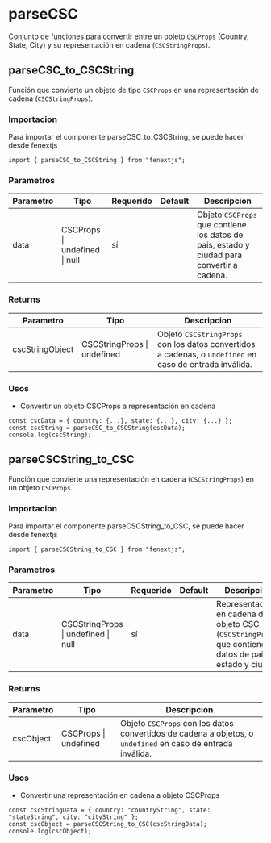 # parseCSC

Conjunto de funciones para convertir entre un objeto `CSCProps` (Country, State, City) y su representación en cadena (`CSCStringProps`).

## parseCSC_to_CSCString

Función que convierte un objeto de tipo `CSCProps` en una representación de cadena (`CSCStringProps`).

### Importacion

Para importar el componente parseCSC_to_CSCString, se puede hacer desde fenextjs

```tsx copy
import { parseCSC_to_CSCString } from "fenextjs";
```

### Parametros

| Parametro | Tipo | Requerido | Default | Descripcion |
| --------- | ---- | --------- | ------- | ----------- |
| data | CSCProps \| undefined \| null | sí |  | Objeto `CSCProps` que contiene los datos de país, estado y ciudad para convertir a cadena. |
### Returns

| Parametro | Tipo | Descripcion |
| --------- | ---- | ----------- |
| cscStringObject | CSCStringProps \| undefined  | Objeto `CSCStringProps` con los datos convertidos a cadenas, o `undefined` en caso de entrada inválida. |
### Usos

- Convertir un objeto CSCProps a representación en cadena

```tsx copy
const cscData = { country: {...}, state: {...}, city: {...} };
const cscString = parseCSC_to_CSCString(cscData);
console.log(cscString);
```



## parseCSCString_to_CSC

Función que convierte una representación en cadena (`CSCStringProps`) en un objeto `CSCProps`.

### Importacion

Para importar el componente parseCSCString_to_CSC, se puede hacer desde fenextjs

```tsx copy
import { parseCSCString_to_CSC } from "fenextjs";
```

### Parametros

| Parametro | Tipo | Requerido | Default | Descripcion |
| --------- | ---- | --------- | ------- | ----------- |
| data | CSCStringProps \| undefined \| null | sí |  | Representación en cadena de un objeto CSC (`CSCStringProps`) que contiene los datos de país, estado y ciudad. |
### Returns

| Parametro | Tipo | Descripcion |
| --------- | ---- | ----------- |
| cscObject | CSCProps \| undefined  | Objeto `CSCProps` con los datos convertidos de cadena a objetos, o `undefined` en caso de entrada inválida. |
### Usos

- Convertir una representación en cadena a objeto CSCProps

```tsx copy
const cscStringData = { country: "countryString", state: "stateString", city: "cityString" };
const cscObject = parseCSCString_to_CSC(cscStringData);
console.log(cscObject);
```



